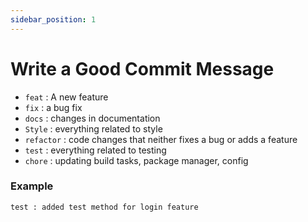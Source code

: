 ```yaml
---
sidebar_position: 1
---
```


# Write a Good Commit Message

- `feat` : A new feature
- `fix` : a bug fix
- `docs` : changes in documentation
- `Style` : everything related to style
- `refactor` : code changes that neither fixes a bug or adds a feature
- `test` : everything related to testing
- `chore` : updating build tasks, package manager, config

### Example

`test : added test method for login feature`
